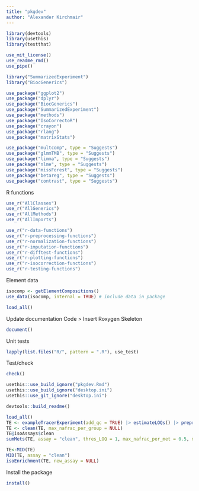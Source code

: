 ```yaml
---
title: "pkgdev"
author: "Alexander Kirchmair"
---
```


```r

library(devtools)
library(usethis)
library(testthat)

```


```r

use_mit_license()
use_readme_rmd()
use_pipe()

```



```r

library("SummarizedExperiment")
library("BiocGenerics")

```

```r

use_package("ggplot2")
use_package("dplyr")
use_package("BiocGenerics")
use_package("SummarizedExperiment")
use_package("methods")
use_package("IsoCorrectoR")
use_package("crayon")
use_package("rlang")
use_package("matrixStats")

use_package("multcomp", type = "Suggests")
use_package("glmmTMB", type = "Suggests")
use_package("limma", type = "Suggests")
use_package("nlme", type = "Suggests")
use_package("missForest", type = "Suggests")
use_package("betareg", type = "Suggests")
use_package("contrast", type = "Suggests")


```




R functions
```r

use_r("AllClasses")
use_r("AllGenerics")
use_r("AllMethods")
use_r("AllImports")

use_r("r-data-functions")
use_r("r-preprocessing-functions")
use_r("r-normalization-functions")
use_r("r-imputation-functions")
use_r("r-difftest-functions")
use_r("r-plotting-functions")
use_r("r-isocorrection-functions")
use_r("r-testing-functions")


```


Element data
```r

isocomp <- getElementCompositions()
use_data(isocomp, internal = TRUE) # include data in package

```


```r
load_all()

```


Update documentation
Code > Insert Roxygen Skeleton
```r

document()

```


Unit tests
```r

lapply(list.files("R/", pattern = ".R"), use_test)

```


Test/check
```r

check()

```




```r

usethis::use_build_ignore("pkgdev.Rmd")
usethis::use_build_ignore("desktop.ini")
usethis::use_git_ignore("desktop.ini")

```




```r

devtools::build_readme()

```




```r
load_all()
TE <- exampleTracerExperiment(add_qc = TRUE) |> estimateLOQs() |> preprocessLOQs() |> impute(nan = 0, na = "linsubLODs") |> normalize(assay = "imp", method = ~ COLSUM)
TE <- clean(TE, max_nafrac_per_group = NULL)
TE@isoAssays$clean
sumMets(TE, assay = "clean", thres_LOQ = 1, max_nafrac_per_met = 0.5, max_nafrac_per_group = 1, min_rep_per_group = 1, min_groupfrac_per_iso = 0)

TE<-MID(TE)
MID(TE, assay = "clean")
isoEnrichment(TE, new_assay = NULL)

```




Install the package
```r

install()

```







